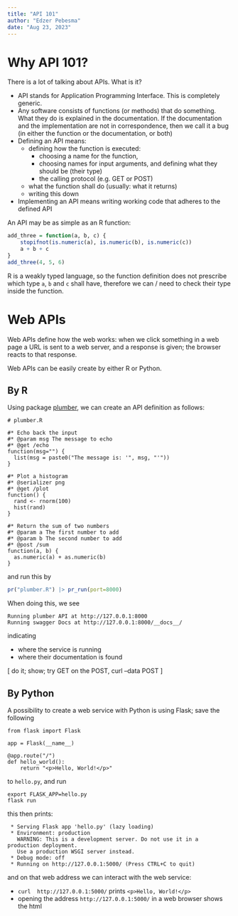 ```yaml
---
title: "API 101"
author: "Edzer Pebesma"
date: "Aug 23, 2023"
---
```


# Why API 101?

There is a lot of talking about APIs. What is it?

* API stands for Application Programming Interface. This is completely generic.
* Any software consists of functions (or methods) that do something. What they do is explained
  in the documentation. If the documentation and the implementation are not in correspondence,
  then we call it a bug (in either the function or the documentation, or both)
* Defining an API means: 
    * defining how the function is executed:
        * choosing a name for the function, 
        * choosing names for input arguments, and defining what they should be (their type)
        * the calling protocol (e.g. GET or POST)
    * what the function shall do (usually: what it returns)
    * writing this down
* Implementing an API means writing working code that adheres to the defined API

An API may be as simple as an R function:

```r
add_three = function(a, b, c) {
	stopifnot(is.numeric(a), is.numeric(b), is.numeric(c))
	a + b + c
}
add_three(4, 5, 6)
```
R is a weakly typed language, so the function definition does not
prescribe which type `a`, `b` and `c` shall have, therefore we can /
need to check their type inside the function.

# Web APIs

Web APIs define how the web works: when we click something in a web page a URL is sent to a web server, and a response is given; the browser reacts to that response.

Web APIs can be easily create by either R or Python.

## By R

Using package [plumber](https://www.rplumber.io/), we can create an API definition as follows:

```
# plumber.R

#* Echo back the input
#* @param msg The message to echo
#* @get /echo
function(msg="") {
  list(msg = paste0("The message is: '", msg, "'"))
}

#* Plot a histogram
#* @serializer png
#* @get /plot
function() {
  rand <- rnorm(100)
  hist(rand)
}

#* Return the sum of two numbers
#* @param a The first number to add
#* @param b The second number to add
#* @post /sum
function(a, b) {
  as.numeric(a) + as.numeric(b)
}
```
and run this by
```r
pr("plumber.R") |> pr_run(port=8000)
```
When doing this, we see
```
Running plumber API at http://127.0.0.1:8000
Running swagger Docs at http://127.0.0.1:8000/__docs__/
```
indicating 

* where the service is running
* where their documentation is found

[ do it; show; try GET on the POST, curl --data POST ]

## By Python

A possibility to create a web service with Python is using Flask; 
save the following

```
from flask import Flask

app = Flask(__name__)

@app.route("/")
def hello_world():
    return "<p>Hello, World!</p>"
```
to `hello.py`, and run
```
export FLASK_APP=hello.py
flask run
```
this then prints:
```
 * Serving Flask app 'hello.py' (lazy loading)
 * Environment: production
   WARNING: This is a development server. Do not use it in a production deployment.
   Use a production WSGI server instead.
 * Debug mode: off
 * Running on http://127.0.0.1:5000/ (Press CTRL+C to quit)
```
and on that web address we can interact with the web service:

* `curl  http://127.0.0.1:5000/` prints `<p>Hello, World!</p>`
* opening the address `http://127.0.0.1:5000/` in a web browser shows the html 

